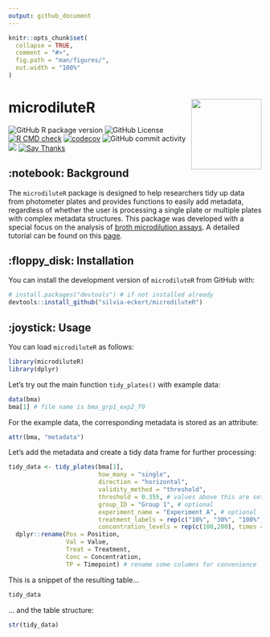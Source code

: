 ```yaml
---
output: github_document
---
```


<!-- README.md is generated from README.Rmd. Please edit that file -->

```r
knitr::opts_chunk$set(
  collapse = TRUE,
  comment = "#>",
  fig.path = "man/figures/",
  out.width = "100%"
)
```

# microdiluteR <img src="man/figures/logo.png" align="right" alt="" width="140" />
![GitHub R package version](https://img.shields.io/github/r-package/v/silvia-eckert/microdiluteR)
![GitHub License](https://img.shields.io/github/license/silvia-eckert/microdiluteR)
[![R CMD check](https://github.com/silvia-eckert/microdiluteR/actions/workflows/rcmdcheck.yml/badge.svg)](https://github.com/silvia-eckert/microdiluteR/actions/workflows/rcmdcheck.yml)
[![codecov](https://codecov.io/gh/silvia-eckert/microdiluteR/graph/badge.svg?token=5K4A0M73W1)](https://codecov.io/gh/silvia-eckert/microdiluteR)
![GitHub commit activity](https://img.shields.io/github/commit-activity/m/silvia-eckert/microdiluteR)
![](https://img.shields.io/badge/repo%20status-active-green.svg)
[![Say Thanks](https://img.shields.io/badge/Thanks-message?label=Say&labelColor=%234b4b4b&color=%23ebfc03&link=https%3A%2F%2Fsaythanks.io%2Fto%2Fsilvia-eckert)](https://saythanks.io/to/silvia-eckert)


## :notebook: Background

The `microdiluteR` package is designed to help researchers tidy up data from photometer plates and provides functions to easily add metadata, regardless of whether the user is processing a single plate or multiple plates with complex metadata structures. This package was developed with a special focus on the analysis of [broth microdilution assays](https://www.sciencedirect.com/topics/biochemistry-genetics-and-molecular-biology/broth-dilution). A detailed tutorial can be found on this [page](https://silvia-eckert.github.io/microdiluteR/).

## :floppy_disk: Installation

You can install the development version of `microdiluteR` from GitHub with:

```r
# install.packages("devtools") # if not installed already
devtools::install_github("silvia-eckert/microdiluteR")
```

## :joystick: Usage

You can load `microdiluteR` as follows:

```r
library(microdiluteR)
library(dplyr)
```

Let's try out the main function `tidy_plates()` with example data:
```r
data(bma)
bma[1] # file name is bma_grp1_exp2_T0
```

For the example data, the corresponding metadata is stored as an attribute:
```r
attr(bma, "metadata")
```

Let's add the metadata and create a tidy data frame for further processing:
```r
tidy_data <- tidy_plates(bma[1],
                         how_many = "single",
                         direction = "horizontal",
                         validity_method = "threshold",
                         threshold = 0.355, # values above this are set as invalid
                         group_ID = "Group 1", # optional
                         experiment_name = "Experiment A", # optional
                         treatment_labels = rep(c("10%", "30%", "100%", "Control"), each = 2),
                         concentration_levels = rep(c(100,200), times = 4)) %>% 
  dplyr::rename(Pos = Position,
                Val = Value,
                Treat = Treatment,
                Conc = Concentration,
                TP = Timepoint) # rename some columns for convenience
```

This is a snippet of the resulting table...
```r
tidy_data
```

... and the table structure:
```r
str(tidy_data)
```

